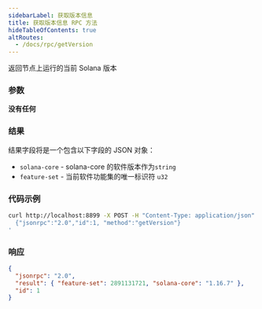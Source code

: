 ```yaml
---
sidebarLabel: 获取版本信息
title: 获取版本信息 RPC 方法
hideTableOfContents: true
altRoutes:
  - /docs/rpc/getVersion
---
```


返回节点上运行的当前 Solana 版本

<DocSideBySide>

<DocLeftSide>

### 参数

**没有任何**

### 结果

结果字段将是一个包含以下字段的 JSON 对象：

- `solana-core` - solana-core 的软件版本作为`string`
- `feature-set` - 当前软件功能集的唯一标识符 `u32`

</DocLeftSide>

<DocRightSide>

### 代码示例

```bash
curl http://localhost:8899 -X POST -H "Content-Type: application/json" -d '
  {"jsonrpc":"2.0","id":1, "method":"getVersion"}
'
```

### 响应

```json
{
  "jsonrpc": "2.0",
  "result": { "feature-set": 2891131721, "solana-core": "1.16.7" },
  "id": 1
}
```

</DocRightSide>
</DocSideBySide>
